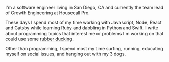 I'm a software engineer living in San Diego, CA and currently the team lead of Growth Engineering at Housecall Pro.

These days I spend most of my time working with Javascript, Node, React and Gatsby while learning Ruby and dabbling in Python and Swift. I write about programming topics that interest me or problems I'm working on that could use some [rubber ducking](https://en.wikipedia.org/wiki/Rubber_duck_debugging).

Other than programming, I spend most my time surfing, running, educating myself on social issues, and hanging out with my 3 dogs.
